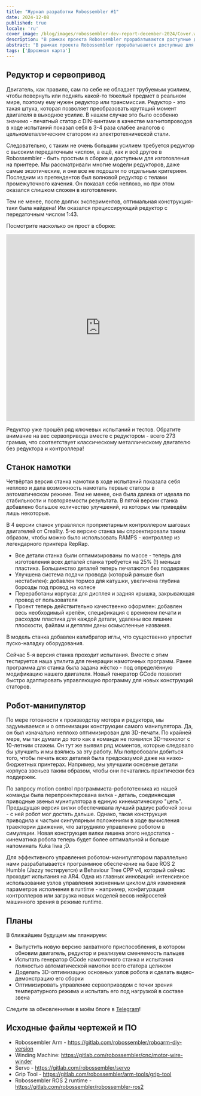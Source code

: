 ```yaml
---
title: "Журнал разработки Robossembler #1"
date: 2024-12-08
published: true
locale: 'ru'
cover_image: /blog/images/robossembler-dev-report-december-2024/Cover.webp
description: "В рамках проекта Robossembler прорабатываются доступные для любого DIY-энтузиаста промышленные роботы и инструменты для их производства. В этой статье мы поделимся текущими успехами - обновлённым и прошедшим испытания редуктором, 5-ой версией станка намотки и дополнительно оптимизированным под 3D-печать роботом-манипулятором!"
abstract: "В рамках проекта Robossembler прорабатываются доступные для любого DIY-энтузиаста промышленные роботы и инструменты для их производства. В этой статье мы поделимся текущими успехами - обновлённым и прошедшим испытания редуктором, 5-ой версией станка намотки и дополнительно оптимизированным под 3D-печать роботом-манипулятором!"
tags: ['Дорожная карта']
---
```


## Редуктор и сервопривод

Двигатель, как правило, сам по себе не обладает трубуемым усилием, чтобы повернуть или поднять какой-то тяжелый предмет в реальном мире, поэтому ему нужен редуктор или трансмиссия. Редуктор - это такая штука, которая позволяет преобразовать крутящий момент двигателя в выходное усилие. В нашем случае это было особенно значимо - печатный статор с DIN-винтами в качестве магнитопроводов в ходе испытаний показал себя в 3-4 раза слабее аналогов с цельнометаллическим статором из электротехнической стали.

<RbImage zoom src="/blog/images/robossembler-dev-report-december-2024/stator-photo_2024-12-08_00-03-21.webp" alt="" />

Следовательно, с таким не очень большим усилием требуется редуктор с высоким передаточным числом, а ещё, как и всё другое в Robossembler - быть простым в сборке и доступным для изготовления на принтере. Мы рассматривали многие модели редукторов, даже самые экзотические, и они все не подошли по отдельным критериям. Последним из претендентов был волновой редуктор с телами промежуточного качения. Он показал себя неплохо, но при этом оказался слишком сложен в изготовлении.

Тем не менее, после долгих экспериментов, оптимальная конструкция-таки была найдена! Им оказался прециссирующий редуктор с передаточным числом 1:43.

<RbImage zoom src="/blog/images/robossembler-dev-report-december-2024/reducer-photo_2024-12-07_21-54-20.webp" alt="" />

Посмотрите насколько он прост в сборке:

<iframe width="100%" height="500" src="https://www.youtube.com/embed/0vXwFmTB_L4?si=soNbSNKg9tjPWY1f" title="YouTube video player" frameborder="0" allow="accelerometer; autoplay; clipboard-write; encrypted-media; gyroscope; picture-in-picture; web-share" referrerpolicy="strict-origin-when-cross-origin" allowfullscreen></iframe>

Редуктор уже прошёл ряд ключевых испытаний и тестов. Обратите внимание на вес сервопривода вместе с редуктором - всего 273 грамма, что соответствует классическому металлическому двигателю без редуктора и контроллера!

<RbImage zoom src="/blog/images/robossembler-dev-report-december-2024/reducer-photo_2024-12-08_14-02-33.webp" alt="" />

## Станок намотки

Четвёртая версия станка намотки в ходе испытаний показала себя неплохо и дала возможность намотать первые статоры в автоматическом режиме. Тем не менее, она была далека от идеала по стабильности и повторяемости результата. В пятой версии станка добавлено большое количество улучшений, из которых мы приведём лишь некоторые.

В 4 версии станок управлялся проприетарным контроллером шаговых двигателей от Creality. 5-ю версию станка мы спроектировали таким образом, чтобы можно было использовать RAMPS - контроллер из легендарного принтера RepRap.

<RbImage zoom src="/blog/images/robossembler-dev-report-december-2024/winder-photo_2024-12-07_21-50-12.webp" alt="" />

- Все детали станка были оптимизированы по массе - теперь для изготовления всех деталей станка требуется на 25% (!) меньше пластика. Большинство деталей теперь печатаются без поддержек
- Улучшена система подачи провода (который раньше был нестабилен): добавлен тормоз для катушки, увеличена глубина борозды под провод на колесе
- Переработаны корпуса: для дисплея и задняя крышка, закрывающая провод от пользователя
- Проект теперь действительно качественно оформлен: добавлен весь необходимый крепёж, спецификация с временем печати и расходом пластика для каждой детали, удалены все лишние плоскости, файлам и детялям даны осмысленные названия.

<RbImage zoom src="/blog/images/robossembler-dev-report-december-2024/winder-photo_2024-12-07_21-51-26.webp" alt="" />

В модель станка добавлен калибратор иглы, что существенно упростит пуско-наладку оборудования.

<RbImage zoom src="/blog/images/robossembler-dev-report-december-2024/winder-photo_2024-12-04_11-41-56.webp" alt="" />

Сейчас 5-я версия станка проходит испытания. Вместе с этим тестируется наша утилита для генерации намоточных программ. Ранее программа для станка была задана жёстко - под определённую модификацию нашего двигателя. Новый генератор GCode позволит быстро адаптировать управляющую программу для новых конструкций статоров.

## Робот-манипулятор

По мере готовности к производству мотора и редуктора, мы задумываемся и о оптимизации конструкции самого манипулятора. Да, он был изначально неплохо оптимизирован для 3D-печати. По крайней мере, мы так думали до того как в команде не появился 3D-технолог с 10-летним стажем. Он тут же выявил ряд моментов, которые следовало бы улучшить и мы взялись за эту работу. Мы попробовали добиться того, чтобы печать всех деталей была предсказумой даже на низко-бюджетных принтерах. Например, мы улучшили основные детали корпуса звеньев таким образом, чтобы они печатались практически без поддержек.

<RbImage zoom src="/blog/images/robossembler-dev-report-december-2024/3d-supports.webp" alt="" />

<RbImage zoom src="/blog/images/robossembler-dev-report-december-2024/roboarm-3d-optimize-photo_2024-11-20_15-56-53.webp" alt="" />

По запросу motion control программиста-робототехника из нашей команды была перепроектирована вилка - деталь, соединяющая приводные звенья мунипулятора в единую кинематическую "цепь". Предыдущая версия вилки обеспечивала лучший радиус рабочей зоны - с ней робот мог достать дальше. Однако, такая конструкция приводила к частым сингулярным положениям в ходе вычисления траектории движения, что затрудняло управление роботом в симуляции. Новая конструкция вилки лишена этого недостатка - кинематика робота теперь будет более оптимальной и больше напоминать Kuka Iiwa ;D.

<RbImage zoom src="/blog/images/robossembler-dev-report-december-2024/fork-roboarm-photo_2024-12-07_11-39-31.webp" alt="" />

Для эффективного управления роботом-манипулятором параллельно нами разрабатывается программное обеспечение на базе ROS 2 Humble (Jazzy тестируется) и Behaviour Tree CPP v4, который сейчас проходит испытания на AR4. Одна из главных инноваций: интенсивное использование узлов управления жизненным циклом для изменения параметров исполнения в runtime - например, конфигурация контроллеров или загрузка новых моделей весов нейросетей машинного зрения в режиме runtime. 

## Планы

В ближайшем будущем мы планируем:
- Выпустить новую версию захватного приспособления, в котором обновим двигатель, редуктор и реализуем сменяемость пальцев
- Испытать генератор GCode намоточного станка и испытания полностью автоматической намотки всего статора целиком
- Доделать 3D-оптимизацию основных узлов робота и сделать видео-демонстрацию его сборки
- Оптимизировать управление сервоприводом с точки зрения температурного режима и испытать его под нагрузкой в составе звена

Следите за обновлениями в моём блоге в [Telegram](https://t.me/robossembler_ru)!

## Исходные файлы чертежей и ПО

- Robossembler Arm - https://gitlab.com/robossembler/roboarm-diy-version
- Winding Machine: https://gitlab.com/robossembler/cnc/motor-wire-winder
- Servo - https://gitlab.com/robossembler/servo
- Grip Tool - https://gitlab.com/robossembler/arm-tools/grip-tool
- Robossembler ROS 2 runtime - https://gitlab.com/robossembler/robossembler-ros2